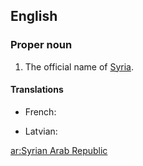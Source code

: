 ==English==
{{wikipedia}}

===Proper noun===
{{en-proper noun}}

# The official name of [[Syria]].

====Translations====
{{trans-top|Official name of Syria}}
* French: {{t|fr|République arabe syrienne|f}}
{{trans-mid}}
* Latvian: {{t|lv|Sīrijas Arābu Republika|f}}
{{trans-bottom}}

[[ar:Syrian Arab Republic]]